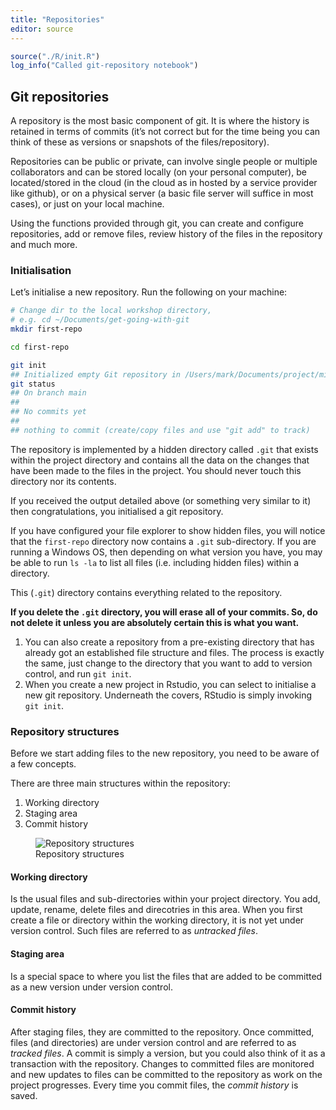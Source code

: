 ```yaml
---
title: "Repositories"
editor: source
---
```



```r
source("./R/init.R")
log_info("Called git-repository notebook")
```

## Git repositories

A repository is the most basic component of git. 
It is where the history is retained in terms of commits (it's not correct but for the time being you can think of these as versions or snapshots of the files/repository).

Repositories can be public or private, can involve single people or multiple collaborators and can be stored locally (on your personal computer), be located/stored in the cloud (in the cloud as in hosted by a service provider like github), or on a physical server (a basic file server will suffice in most cases), or just on your local machine.

Using the functions provided through git, you can create and configure repositories, add or remove files, review history of the files in the repository and much more.

### Initialisation

Let's initialise a new repository.
Run the following on your machine:

```bash
# Change dir to the local workshop directory, 
# e.g. cd ~/Documents/get-going-with-git
mkdir first-repo

cd first-repo

git init
## Initialized empty Git repository in /Users/mark/Documents/project/misc-stats/first-repo/.git/
git status
## On branch main
## 
## No commits yet
## 
## nothing to commit (create/copy files and use "git add" to track)

```

::: callout-note
The repository is implemented by a hidden directory called `.git` that exists within the project directory and contains all the data on the changes that have been made to the files in the project.
You should never touch this directory nor its contents.
:::

If you received the output detailed above (or something very similar to it) then congratulations, you initialised a git repository.

If you have configured your file explorer to show hidden files, you will notice that the `first-repo` directory now contains a `.git` sub-directory.
If you are running a Windows OS, then depending on what version you have, you may be able to run `ls -la` to list all files (i.e. including hidden files) within a directory.

This (`.git`) directory contains everything related to the repository.

:::callout-warning
**If you delete the `.git` directory, you will erase all of your commits. So, do not delete it unless you are absolutely certain this is what you want.**
:::

:::callout-note
1. You can also create a repository from a pre-existing directory that has already got an established file structure and files.
The process is exactly the same, just change to the directory that you want to add to version control, and run `git init`.
2. When you create a new project in Rstudio, you can select to initialise a new git repository.
Underneath the covers, RStudio is simply invoking `git init`.
:::

### Repository structures {#sec-repo-struct}

Before we start adding files to the new repository, you need to be aware of a few concepts.

There are three main structures within the repository:

1. Working directory
2. Staging area
3. Commit history

![Repository structures](../fig/repos-structs.jpg)

#### Working directory {#sec-working-dir}

Is the usual files and sub-directories within your project directory.
You add, update, rename, delete files and direcotries in this area.
When you first create a file or directory within the working directory, it is not yet under version control.
Such files are referred to as *untracked files*.

#### Staging area

Is a special space to where you list the files that are added to be committed as a new version under version control.

#### Commit history

After staging files, they are committed to the repository.
Once committed, files (and directories) are under version control and are referred to as *tracked files*.
A commit is simply a version, but you could also think of it as a transaction with the repository.
Changes to committed files are monitored and new updates to files can be committed to the repository as work on the project progresses.
Every time you commit files, the *commit history* is saved.

